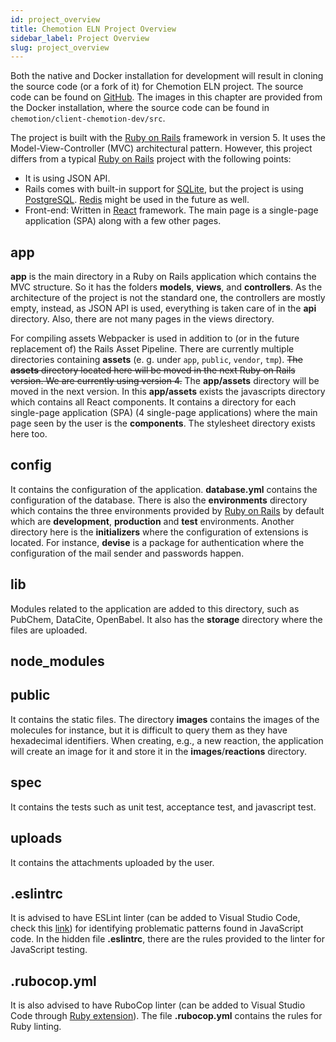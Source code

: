 ```yaml
---
id: project_overview
title: Chemotion ELN Project Overview
sidebar_label: Project Overview
slug: project_overview
---
```



Both the native and Docker installation for development will result in cloning the source code (or a fork of it) for Chemotion ELN project. The source code can be found on [GitHub](https://github.com/ComPlat/chemotion_ELN). The images in this chapter are provided from the Docker installation, where the source code can be found in `chemotion/client-chemotion-dev/src`.

The project is built with the [Ruby on Rails](https://rubyonrails.org/) framework in version 5. It uses the Model-View-Controller (MVC) architectural pattern. However, this project differs from a typical [Ruby on Rails](https://rubyonrails.org/) project with the following points:
- It is using JSON API.
- Rails comes with built-in support for [SQLite](https://www.sqlite.org/index.html), but the project is using [PostgreSQL](https://www.postgresql.org/). [Redis](https://redis.io/) might be used in the future as well.
- Front-end: Written in [React](https://reactjs.org/) framework. The main page is a single-page application (SPA) along with a few other pages.

## app
<b>app</b> is the main directory in a <Link to="https://rubyonrails.org/">Ruby on Rails</Link> application which contains the MVC structure. So it has the folders <b>models</b>, <b>views</b>, and <b>controllers</b>. As the architecture of the project is not the standard one, the controllers are mostly empty, instead, as JSON API is used, everything is taken care of in the <b>api</b> directory. Also, there are not many pages in the views directory.   

For compiling assets <Link to="https://github.com/rails/webpacker">Webpacker</Link> is used in addition to (or in the future replacement of) the <Link to="https://guides.rubyonrails.org/asset_pipeline.html">Rails Asset Pipeline</Link>. There are currently multiple directories containing <b>assets</b> (e. g. under `app`, `public`, `vendor`, `tmp`). <del>The <b>assets</b> directory located here will be moved in the next <Link to="https://rubyonrails.org/">Ruby on Rails</Link> version. We are currently using version 4.</del> The <b>app/assets</b> directory will be moved in the next version. In this <b>app/assets</b> exists the javascripts directory which contains all <Link to="https://reactjs.org/">React</Link> components. It contains a directory for each single-page application (SPA) (4 single-page applications) where the main page seen by the user is the <b>components</b>. The stylesheet directory exists here too.

## config
It contains the configuration of the application. <b>database.yml</b> contains the configuration of the database. There is also the <b>environments</b> directory which contains the three environments provided by [Ruby on Rails](https://rubyonrails.org/) by default which are <b>development</b>, <b>production</b> and <b>test</b> environments. Another directory here is the <b>initializers</b> where the configuration of extensions is located. For instance, <b>devise</b> is a package for authentication where the configuration of the mail sender and passwords happen.

## lib
Modules related to the application are added to this directory, such as PubChem, DataCite, OpenBabel. It also has the <b>storage</b> directory where the files are uploaded. 

## node_modules


## public
It contains the static files. The directory <b>images</b> contains the images of the molecules for instance, but it is difficult to query them as they have hexadecimal identifiers. When creating, e.g., a new reaction, the application will create an image for it and store it in the <b>images</b>/<b>reactions</b> directory.

## spec
It contains the tests such as unit test, acceptance test, and javascript test.

## uploads
It contains the attachments uploaded by the user.

## .eslintrc
It is advised to have ESLint linter (can be added to Visual Studio Code, check this [link](https://marketplace.visualstudio.com/items?itemName=dbaeumer.vscode-eslint)) for identifying problematic patterns found in JavaScript code. In the hidden file <b>.eslintrc</b>, there are the rules provided to the linter for JavaScript testing.

## .rubocop.yml
It is also advised to have RuboCop linter (can be added to Visual Studio Code through [Ruby extension](https://marketplace.visualstudio.com/items?itemName=rebornix.Ruby)). The file <b>.rubocop.yml</b> contains the rules for Ruby linting.